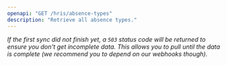 ```yaml
---
openapi: "GET /hris/absence-types"
description: "Retrieve all absence types."
---
```


_If the first sync did not finish yet, a `503` status code will be returned to ensure you don't get incomplete data. This allows you to pull until the data is complete (we recommend you to depend on our webhooks though)._
